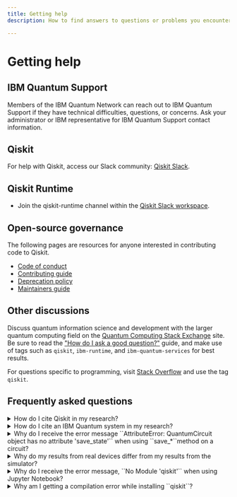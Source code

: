 ```yaml
---
title: Getting help
description: How to find answers to questions or problems you encounter while using IBM Quantum (Platform, or on IBM Cloud) or Qiskit Runtime

---
```


# Getting help

## IBM Quantum Support

Members of the IBM Quantum Network can reach out to IBM Quantum Support if they have technical difficulties, questions, or concerns. Ask your administrator or IBM representative for IBM Quantum Support contact information.


## Qiskit

For help with Qiskit, access our Slack community: [Qiskit Slack](https://qisk.it/join-slack).

## Qiskit Runtime

- Join the qiskit-runtime channel within the [Qiskit Slack workspace](https://qisk.it/join-slack).

## Open-source governance

The following pages are resources for anyone interested in contributing code to Qiskit.

- [Code of conduct](https://github.com/Qiskit/qiskit-metapackage/blob/master/CODE_OF_CONDUCT.md)
- [Contributing guide](https://qiskit.org/documentation/contributing_to_qiskit.html#contributing-links)
- [Deprecation policy](https://qiskit.org/documentation/deprecation_policy.html)
- [Maintainers guide](https://qiskit.org/documentation/maintainers_guide.html)

## Other discussions

Discuss quantum information science and development with the larger quantum computing field on the [Quantum Computing Stack Exchange](https://quantumcomputing.stackexchange.com/questions/) site. Be sure to read the ["How do I ask a good question?"](https://quantumcomputing.stackexchange.com/help/how-to-ask) guide, and make use of tags such as `qiskit`, `ibm-runtime`, and `ibm-quantum-services` for best results.

For questions specific to programming, visit [Stack Overflow](https://stackoverflow.com/) and use the tag `qiskit`.

## Frequently asked questions

<details>
  <summary>
    How do I cite Qiskit in my research?
  </summary>

Please cite Qiskit by using the included [BibTeX file](https://github.com/Qiskit/qiskit/blob/main/CITATION.bib).
</details>

<details>
  <summary>
    How do I cite an IBM Quantum system in my research?
  </summary>

For research papers, we encourage authors to acknowledge IBM Quantum using:

>    We acknowledge the use of IBM Quantum services for this work. The views expressed are those of the authors, and do not reflect the official policy or position of IBM or the IBM Quantum team.

Paper references should be cited as follows:

> IBM Quantum. https://<span>quantum-computing.ibm.com</span>/, 2021

Systems in the paper should be referenced by their unique name (i.e., `ibmq_vigo`) and optionally
adding the version (i.e., `ibmq_vigo` v1.0.2).  We also encourage referencing the processor.
For example:

> In this paper we used `ibmq_vigo`, which is one of the IBM Quantum Canary processors.

An example of citing an IBM Quantum program:

> IBM Quantum (2022). Estimator primitive (Version x.y.z) [computer software]. https://<span>quantum-computing.ibm.com</span>/
</details>

<details>
  <summary>
    Why do I receive the error message ``AttributeError: QuantumCircuit object has no attribute 'save_state'`` when using ``save_*``method on a circuit?
  </summary>
  
The ``save_*`` instructions are part of Qiskit Aer project,
a high performance simulator for quantum circuits. These instructions do not
exist outside of Qiskit Aer and are added dynamically to the
[QuantumCircuit](/api/qiskit/qiskit.circuit.QuantumCircuit#quantumcircuit) class by Qiskit Aer on import. If you would like to
use these instructions you must first ensure that you have imported
``qiskit_aer`` in your program before trying to call these methods. You
can refer to [qiskit_aer.library](https://qiskit.org/ecosystem/aer/apidocs/aer_library.html) for the details of these custom
instructions included with Qiskit Aer.
</details>

<details>
  <summary>
    Why do my results from real devices differ from my results from the simulator?
  </summary>

The simulator models an ideal environment, without noise or decoherence. When jobs are run on the real devices, noise from the environment and decoherence cause the qubits to behave differently than in an ideal environment.
</details>

<details>
  <summary>
    Why do I receive the error message, ``No Module 'qiskit'`` when using Jupyter Notebook?
  </summary>

If you used ``pip install qiskit`` and set up your virtual environment in
Anaconda, then you may experience this error when you run a tutorial
in Jupyter Notebook. If you have not installed Qiskit or set up your
virtual environment, you can follow the [installation](/start/install) steps.

The error is caused when trying to import the Qiskit package in an
environment where Qiskit is not installed. If you launched Jupyter Notebook
from the Anaconda-Navigator, it is possible that Jupyter Notebook is running
in the base (root) environment, instead of in your virtual
environment. Choose a virtual environment in the Anaconda-Navigator from the
**Applications on** dropdown menu. In this menu, you can see
all of the virtual environments within Anaconda, and you can
select the environment where you have Qiskit installed to launch Jupyter
Notebook.
</details>

<details>
  <summary>
    Why am I getting a compilation error while installing ``qiskit``?
  </summary>

Qiskit depends on a number of other open-source Python packages, which
are automatically installed when doing ``pip install qiskit``. Depending on
your system's platform and Python version, it is possible that a particular
package does not provide pre-built binaries for your system. You can refer
to [Operating system support](/start/install#operating-system-support) for a list of platforms supported by Qiskit, some
of which may need an extra compiler. In cases where there are
no precompiled binaries available, ``pip`` will attempt to compile the package
from source, which in turn might require some extra dependencies that need to
be installed manually.

If the output of ``pip install qiskit`` contains similar lines to:

```
Failed building wheel for SOME_PACKAGE
...
build/temp.linux-x86_64-3.5/_openssl.c:498:30: fatal error
compilation terminated.
error: command 'x86_64-linux-gnu-gcc' failed with exit status 1
```

please check the documentation of the package that failed to install (in the
example code, ``SOME_PACKAGE``) for information on how to install the libraries
needed for compiling from source.
</details>
